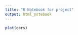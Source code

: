 ```yaml
---
title: "R Notebook for project"
output: html_notebook
---
```



```r
plot(cars)
```

```r

```

